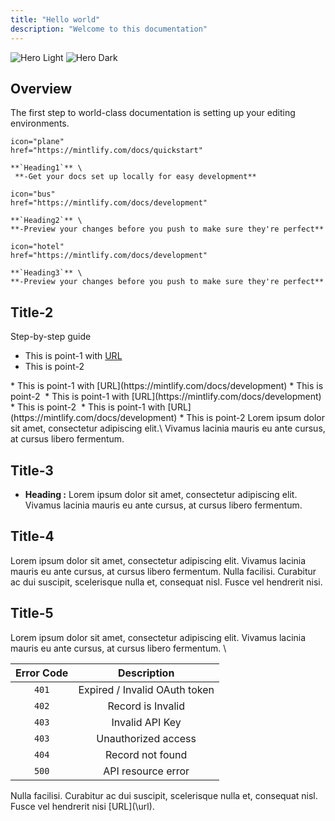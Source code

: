 ```yaml
---
title: "Hello world"  
description: "Welcome to this documentation"
---
```


<img
  className="block dark:hidden"
  src="/images/hero-light.png"
  alt="Hero Light"
/>
<img
  className="hidden dark:block"
  src="/images/hero-dark.png"
  alt="Hero Dark"
/>

## Overview

The first step to world-class documentation is setting up your editing environments.

<CardGroup cols={1}>
  <Card
    
    icon="plane"
    href="https://mintlify.com/docs/quickstart"
  >
    **`Heading1`** \
     **-Get your docs set up locally for easy development**
  </Card>
  <Card
    
    icon="bus"
    href="https://mintlify.com/docs/development"
  >
    **`Heading2`** \
    **-Preview your changes before you push to make sure they're perfect**
  </Card>
  <Card
    
    icon="hotel"
    href="https://mintlify.com/docs/development"
  >
    **`Heading3`** \
    **-Preview your changes before you push to make sure they're perfect**
  </Card>
</CardGroup>

## Title-2
Step-by-step guide
<Steps>
  <Step title="This is First step">
   * This is point-1 with [URL](https://mintlify.com/docs/development)
   * This is point-2
    <CardGroup cols={1}>
      <Card>
         <img  src="/images/hero-light.png" alt=""/>
      </Card>
    </CardGroup>
  </Step>
  <Step title="This is Second step">
   * This is point-1 with [URL](https://mintlify.com/docs/development)
   * This is point-2
    <CardGroup cols={1}>
      <Card>
         <img  src="/images/hero-light.png" alt=""/>
      </Card>
    </CardGroup>
  </Step>
  <Step title="This is Third step">
   * This is point-1 with [URL](https://mintlify.com/docs/development)
   * This is point-2
    <CardGroup cols={1}>
      <Card>
         <img  src="/images/hero-light.png" alt=""/>
      </Card>
    </CardGroup>
  </Step>
  <Step title="This is Fourth step">
   * This is point-1 with [URL](https://mintlify.com/docs/development)
   * This is point-2
  </Step>
</Steps>
<Note> Lorem ipsum dolor sit amet, consectetur adipiscing elit.\
 Vivamus lacinia mauris eu ante cursus, at cursus libero fermentum.</Note>

## Title-3
* **Heading :** Lorem ipsum dolor sit amet, consectetur adipiscing elit. Vivamus lacinia mauris eu ante cursus, at cursus libero fermentum.

## Title-4
Lorem ipsum dolor sit amet, consectetur adipiscing elit. Vivamus lacinia mauris eu ante cursus, at cursus libero fermentum. Nulla facilisi. Curabitur ac dui suscipit, scelerisque nulla et, consequat nisl. Fusce vel hendrerit nisi.

## Title-5
Lorem ipsum dolor sit amet, consectetur adipiscing elit. Vivamus lacinia mauris eu ante cursus, at cursus libero fermentum. \

| Error Code | Description                   |
| :--------: | :---------:                   |
| `401`      | Expired / Invalid OAuth token |
| `402`      | Record is Invalid             |
| `403`      | Invalid API Key               |
| `403`      | Unauthorized access           |
| `404`      | Record not found              |
| `500`      | API resource error            |

<Tip>
  Nulla facilisi. Curabitur ac dui suscipit, scelerisque nulla et, consequat nisl. Fusce vel hendrerit nisi [URL](\url).
</Tip>
